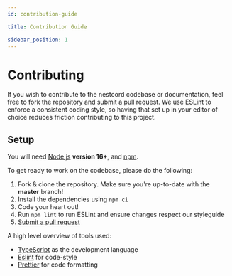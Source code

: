 ```yaml
---
id: contribution-guide

title: Contribution Guide

sidebar_position: 1
---
```


# Contributing

If you wish to contribute to the nestcord codebase or documentation, feel free to fork the repository and submit a
pull request. We use ESLint to enforce a consistent coding style, so having that set up in your editor of choice
reduces friction contributing to this project.

## Setup

You will need [Node.js](http://nodejs.org) **version 16+**, and [npm](https://www.npmjs.com/).

To get ready to work on the codebase, please do the following:

1. Fork & clone the repository. Make sure you're up-to-date with the **master** branch!
2. Install the dependencies using `npm ci`
3. Code your heart out!
4. Run `npm lint` to run ESLint and ensure changes respect our styleguide
5. [Submit a pull request](https://github.com/GlobalArtInc/nestcord/compare)

A high level overview of tools used:

-   [TypeScript](https://www.typescriptlang.org/) as the development language
-   [Eslint](https://eslint.org/) for code-style
-   [Prettier](https://prettier.io/) for code formatting
